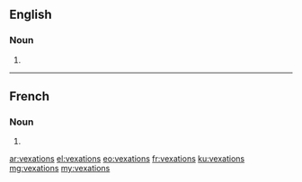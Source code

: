 ==English==

===Noun===
{{head|en|plural}}

# {{plural of|vexation|lang=en}}

----

==French==

===Noun===
{{head|fr|plural|g=f}}

# {{plural of|vexation|lang=fr}}

[[ar:vexations]]
[[el:vexations]]
[[eo:vexations]]
[[fr:vexations]]
[[ku:vexations]]
[[mg:vexations]]
[[my:vexations]]